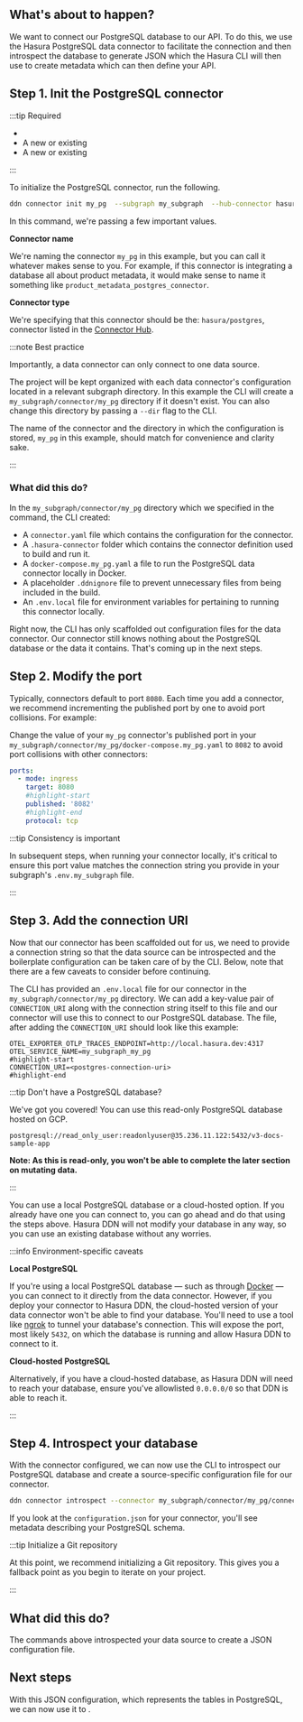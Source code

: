 
## What's about to happen?

We want to connect our PostgreSQL database to our API. To do this, we use the Hasura PostgreSQL data connector to
facilitate the connection and then introspect the database to generate JSON which the Hasura CLI will then use to create
metadata which can then define your API.

## Step 1. Init the PostgreSQL connector

:::tip Required

- <BaseUrlLink to="/getting-started/prerequisites" text="DDN CLI" />
- A new or existing <BaseUrlLink to="/getting-started/init-supergraph" text="supergraph" />
- A new or existing <BaseUrlLink to="/getting-started/init-subgraph" text="subgraph" />

:::

To initialize the PostgreSQL connector, run the following.

```bash title="From the root of your project, run:"
ddn connector init my_pg  --subgraph my_subgraph  --hub-connector hasura/postgres
```

In this command, we're passing a few important values.

**Connector name**

We're naming the connector `my_pg` in this example, but you can call it whatever makes sense to you. For example, if
this connector is integrating a database all about product metadata, it would make sense to name it something like
`product_metadata_postgres_connector`.

**Connector type**

We're specifying that this connector should be the: `hasura/postgres`, connector listed in the
[Connector Hub](https://hasura.io/connectors/postgres).

:::note Best practice

Importantly, a data connector can only connect to one data source.

The project will be kept organized with each data connector's configuration located in a relevant subgraph directory. In
this example the CLI will create a `my_subgraph/connector/my_pg` directory if it doesn't exist. You can also change this
directory by passing a `--dir` flag to the CLI.

The name of the connector and the directory in which the configuration is stored, `my_pg` in this example, should match
for convenience and clarity sake.

:::

### What did this do?

In the `my_subgraph/connector/my_pg` directory which we specified in the command, the CLI created:

- A `connector.yaml` file which contains the configuration for the connector.
- A `.hasura-connector` folder which contains the connector definition used to build and run it.
- A `docker-compose.my_pg.yaml` a file to run the PostgreSQL data connector locally in Docker.
- A placeholder `.ddnignore` file to prevent unnecessary files from being included in the build.
- An `.env.local` file for environment variables for pertaining to running this connector locally.

Right now, the CLI has only scaffolded out configuration files for the data connector. Our connector still knows nothing
about the PostgreSQL database or the data it contains. That's coming up in the next steps.

## Step 2. Modify the port

Typically, connectors default to port `8080`. Each time you add a connector, we recommend incrementing the published
port by one to avoid port collisions. For example:

Change the value of your `my_pg` connector's published port in your
`my_subgraph/connector/my_pg/docker-compose.my_pg.yaml` to `8082` to avoid port collisions with other connectors:

```yaml title="my_subgraph/connector/my_pg/docker-compose.my_pg.yaml"
ports:
  - mode: ingress
    target: 8080
    #highlight-start
    published: '8082'
    #highlight-end
    protocol: tcp
```

:::tip Consistency is important

In subsequent steps, when running your connector locally, it's critical to ensure this port value matches the connection
string you provide in your subgraph's `.env.my_subgraph` file.

:::

## Step 3. Add the connection URI

Now that our connector has been scaffolded out for us, we need to provide a connection string so that the data source
can be introspected and the boilerplate configuration can be taken care of by the CLI. Below, note that there are a few
caveats to consider before continuing.

The CLI has provided an `.env.local` file for our connector in the `my_subgraph/connector/my_pg` directory. We can add a
key-value pair of `CONNECTION_URI` along with the connection string itself to this file and our connector will use this
to connect to our PostgreSQL database. The file, after adding the `CONNECTION_URI` should look like this example:

```env title="my_subgraph/connector/my_pg/.env.local"
OTEL_EXPORTER_OTLP_TRACES_ENDPOINT=http://local.hasura.dev:4317
OTEL_SERVICE_NAME=my_subgraph_my_pg
#highlight-start
CONNECTION_URI=<postgres-connection-uri>
#highlight-end
```

:::tip Don't have a PostgreSQL database?

We've got you covered! You can use this read-only PostgreSQL database hosted on GCP.

```text
postgresql://read_only_user:readonlyuser@35.236.11.122:5432/v3-docs-sample-app
```

**Note: As this is read-only, you won't be able to complete the later section on mutating data.**

:::

You can use a local PostgreSQL database or a cloud-hosted option. If you already have one you can connect to, you can go
ahead and do that using the steps above. Hasura DDN will not modify your database in any way, so you can use an existing
database without any worries.

:::info Environment-specific caveats

**Local PostgreSQL**

If you're using a local PostgreSQL database — such as through [Docker](https://hub.docker.com/_/postgres) — you can
connect to it directly from the data connector. However, if you deploy your connector to Hasura DDN, the cloud-hosted
version of your data connector won't be able to find your database. You'll need to use a tool like
[ngrok](https://ngrok.com/) to tunnel your database's connection. This will expose the port, most likely `5432`, on
which the database is running and allow Hasura DDN to connect to it.

**Cloud-hosted PostgreSQL**

Alternatively, if you have a cloud-hosted database, as Hasura DDN will need to reach your database, ensure you've
allowlisted `0.0.0.0/0` so that DDN is able to reach it.

:::

## Step 4. Introspect your database

With the connector configured, we can now use the CLI to introspect our PostgreSQL database and create a source-specific
configuration file for our connector.

```bash title="From the root of your project run:"
ddn connector introspect --connector my_subgraph/connector/my_pg/connector.yaml
```

If you look at the `configuration.json` for your connector, you'll see metadata describing your PostgreSQL schema.

:::tip Initialize a Git repository

At this point, we recommend initializing a Git repository. This gives you a fallback point as you begin to iterate on
your project.

:::

## What did this do?

The commands above introspected your data source to create a JSON configuration file.

## Next steps

<!-- prettier-ignore -->
With this JSON configuration, which represents the tables in PostgreSQL, we can now use it to <BaseUrlLink to="/getting-started/connect-to-data/create-source-metadata" text="generate Hasura metadata" />.
